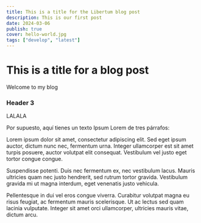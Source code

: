 ```yaml
---
title: This is a title for the Libertum blog post
description: This is our first post
date: 2024-03-06
publish: true
cover: hello-world.jpg
tags: ["develop", "latest"]
---
```


# This is a title for a blog post

Welcome to my blog

### Header 3 
LALALA

Por supuesto, aquí tienes un texto Ipsum Lorem de tres párrafos:

Lorem ipsum dolor sit amet, consectetur adipiscing elit. Sed eget ipsum auctor, dictum nunc nec, fermentum urna. Integer ullamcorper est sit amet turpis posuere, auctor volutpat elit consequat. Vestibulum vel justo eget tortor congue congue.

Suspendisse potenti. Duis nec fermentum ex, nec vestibulum lacus. Mauris ultricies quam nec justo hendrerit, sed rutrum tortor gravida. Vestibulum gravida mi ut magna interdum, eget venenatis justo vehicula.

Pellentesque in dui vel eros congue viverra. Curabitur volutpat magna eu risus feugiat, ac fermentum mauris scelerisque. Ut ac lectus sed quam lacinia vulputate. Integer sit amet orci ullamcorper, ultricies mauris vitae, dictum arcu.